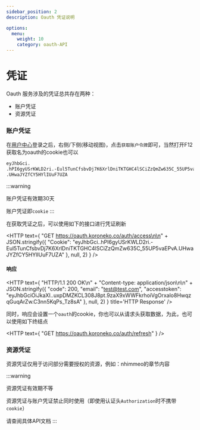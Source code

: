 ```yaml
---
sidebar_position: 2
description: Oauth 凭证说明

options:
  menu:
    weight: 10
    category: oauth-API
---
```


# 凭证

Oauth 服务涉及的凭证总共存在两种：

- 账户凭证
- 资源凭证

### 账户凭证

在[用户中心](https://oauth.koroneko.co/login)登录之后，右侧/下侧(移动视图)，点击`获取账户令牌`即可，当然打开F12获取名为oauth的cookie也可以

```txt title="凭证示例"
eyJhbGci.
.hPI6gyUSrKWLD2ri.-Eul5TunCfsbvDj7K6XrlDniTKTGHC4lSCiZzQmZw635C_55UP5vaEPvA
.UHwaJYZfCY5HYlIUuF7UZA
```
:::warning

账户凭证有效期30天

账户凭证即`cookie`
:::

在获取凭证之后，可以使用如下的接口进行凭证刷新


<HTTP text={
    "GET https://oauth.koroneko.co/auth/access\n\n" +
    JSON.stringify({
        "Cookie": "eyJhbGci..hPI6gyUSrKWLD2ri.-Eul5TunCfsbvDj7K6XrlDniTKTGHC4lSCiZzQmZw635C_55UP5vaEPvA.UHwaJYZfCY5HYlIUuF7UZA"
    }, null, 2)
} />

#### 响应

<HTTP text={
    "HTTP/1.1 200 OK\n" +
    "Content-type: application/json\n\n" +
    JSON.stringify({ "code": 200, "email": "test@test.com", "accesstoken": "eyJhbGciOiJkaXI..uxpDMZKCL308J8pt.9zaX9xWWFkrhoiVgOrxalo8HwqzqGuqArZw.C3nn5KqPs_Tz8sA" }, null, 2)
} title='HTTP Response' />

同时，响应会设置一个`oauth`的cookie，你也可以从请求头获取数据，为此，也可以使用如下终结点

<HTTP text={
    "GET https://oauth.koroneko.co/auth/refresh"
} />


### 资源凭证

资源凭证仅用于访问部分需要授权的资源，例如：nhimmeo的章节内容

:::warning

资源凭证有效期不等

资源凭证与账户凭证禁止同时使用（即使用认证头`Authorization`时不携带`cookie`）

请查阅具体API文档
:::
